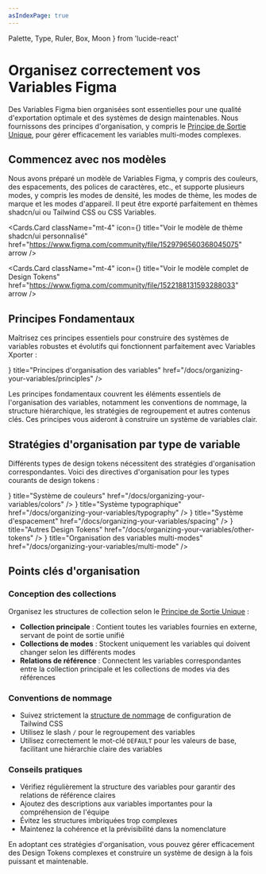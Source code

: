 ```yaml
---
asIndexPage: true
---
```


  Palette,
  Type,
  Ruler,
  Box,
  Moon
} from 'lucide-react'

# Organisez correctement vos Variables Figma

Des Variables Figma bien organisées sont essentielles pour une qualité d'exportation optimale et des systèmes de design maintenables. Nous fournissons des principes d'organisation, y compris le [Principe de Sortie Unique](/docs/organizing-your-variables/single-outlet-principle), pour gérer efficacement les variables multi-modes complexes.

## Commencez avec nos modèles

Nous avons préparé un modèle de Variables Figma, y compris des couleurs, des espacements, des polices de caractères, etc., et supporte plusieurs modes, y compris les modes de densité, les modes de thème, les modes de marque et les modes d'appareil. Il peut être exporté parfaitement en thèmes shadcn/ui ou Tailwind CSS ou CSS Variables.

<Cards.Card
  className="mt-4"
  icon={<Box />}
  title="Voir le modèle de thème shadcn/ui personnalisé"
  href="https://www.figma.com/community/file/1529796560368045075"
  arrow
/>

<Cards.Card
  className="mt-4"
  icon={<Box />}
  title="Voir le modèle complet de Design Tokens"
  href="https://www.figma.com/community/file/1522188131593288033"
  arrow
/>

## Principes Fondamentaux

Maîtrisez ces principes essentiels pour construire des systèmes de variables robustes et évolutifs qui fonctionnent parfaitement avec Variables Xporter :

<Cards>
  <Cards.Card
    icon={<Type />}
    title="Principes d'organisation des variables"
    href="/docs/organizing-your-variables/principles"
  />
</Cards>

Les principes fondamentaux couvrent les éléments essentiels de l'organisation des variables, notamment les conventions de nommage, la structure hiérarchique, les stratégies de regroupement et autres contenus clés. Ces principes vous aideront à construire un système de variables clair.

## Stratégies d'organisation par type de variable

Différents types de design tokens nécessitent des stratégies d'organisation correspondantes. Voici des directives d'organisation pour les types courants de design tokens :

<Cards>
  <Cards.Card
    icon={<Palette />}
    title="Système de couleurs"
    href="/docs/organizing-your-variables/colors"
  />
  <Cards.Card
    icon={<Type />}
    title="Système typographique"
    href="/docs/organizing-your-variables/typography"
  />
  <Cards.Card
    icon={<Ruler />}
    title="Système d'espacement"
    href="/docs/organizing-your-variables/spacing"
  />
  <Cards.Card
    icon={<Box />}
    title="Autres Design Tokens"
    href="/docs/organizing-your-variables/other-tokens"
  />
  <Cards.Card
    icon={<Moon />}
    title="Organisation des variables multi-modes"
    href="/docs/organizing-your-variables/multi-mode"
  />
</Cards>

## Points clés d'organisation

### Conception des collections

Organisez les structures de collection selon le [Principe de Sortie Unique](/docs/organizing-your-variables/single-outlet-principle) :

- **Collection principale** : Contient toutes les variables fournies en externe, servant de point de sortie unifié
- **Collections de modes** : Stockent uniquement les variables qui doivent changer selon les différents modes
- **Relations de référence** : Connectent les variables correspondantes entre la collection principale et les collections de modes via des références

### Conventions de nommage

- Suivez strictement la [structure de nommage](/docs/organizing-your-variables/principles/#naming-structure) de configuration de Tailwind CSS
- Utilisez le slash `/` pour le regroupement des variables
- Utilisez correctement le mot-clé `DEFAULT` pour les valeurs de base, facilitant une hiérarchie claire des variables

### Conseils pratiques

- Vérifiez régulièrement la structure des variables pour garantir des relations de référence claires
- Ajoutez des descriptions aux variables importantes pour la compréhension de l'équipe
- Évitez les structures imbriquées trop complexes
- Maintenez la cohérence et la prévisibilité dans la nomenclature

En adoptant ces stratégies d'organisation, vous pouvez gérer efficacement des Design Tokens complexes et construire un système de design à la fois puissant et maintenable.

